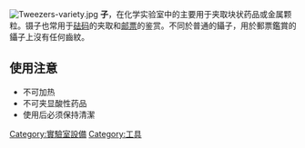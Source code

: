 [[Image:Tweezers-variety.jpg|thumb]]
'''{{zy|鑷|-{zh-cn:niè;zh-tw:ㄋㄧㄝˋ ;zh-hk:nip6;zh-sg:niè}-}}子'''，在化学实验室中的主要用于夹取块状药品或金属颗粒。镊子也常用于[[砝码|砝码]]的夹取和[[邮票|邮票]]的鉴赏。不同於普通的鑷子，用於郵票鑑賞的鑷子上沒有任何齒紋。

== 使用注意 ==
*不可加热
*不可夹显酸性药品 
*使用后必须保持清潔

{{chemistry-stub}}
{{实验室设备}}

[[Category:實驗室設備|Category:實驗室設備]]
[[Category:工具|Category:工具]]